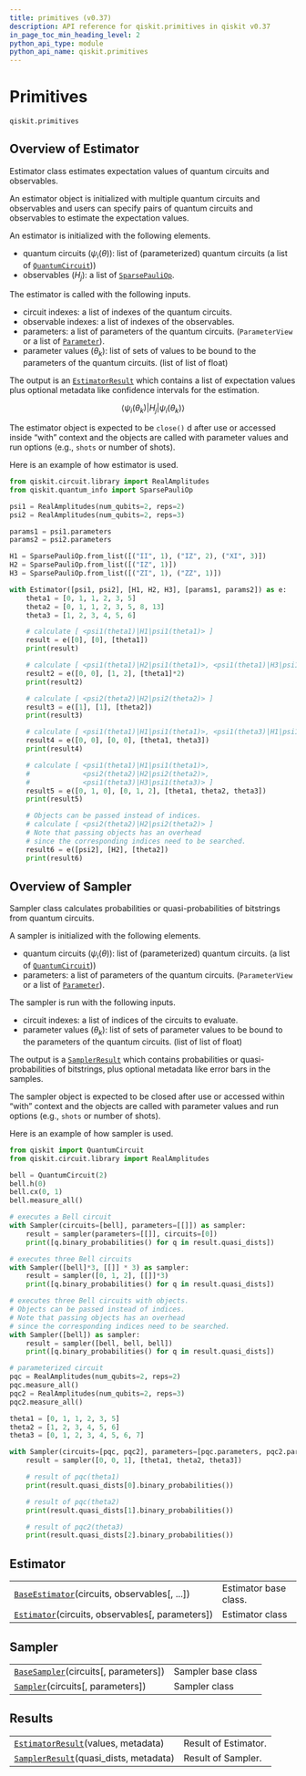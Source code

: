 ```yaml
---
title: primitives (v0.37)
description: API reference for qiskit.primitives in qiskit v0.37
in_page_toc_min_heading_level: 2
python_api_type: module
python_api_name: qiskit.primitives
---
```


<span id="module-qiskit.primitives" />

<span id="qiskit-primitives" />

<span id="module-qiskit.primitives.base_estimator" />

<span id="primitives-qiskit-primitives" />

# Primitives

`qiskit.primitives`

## Overview of Estimator

Estimator class estimates expectation values of quantum circuits and observables.

An estimator object is initialized with multiple quantum circuits and observables and users can specify pairs of quantum circuits and observables to estimate the expectation values.

An estimator is initialized with the following elements.

*   quantum circuits ($\psi_i(\theta)$): list of (parameterized) quantum circuits (a list of [`QuantumCircuit`](qiskit.circuit.QuantumCircuit "qiskit.circuit.QuantumCircuit")))
*   observables ($H_j$): a list of [`SparsePauliOp`](qiskit.quantum_info.SparsePauliOp "qiskit.quantum_info.SparsePauliOp").

The estimator is called with the following inputs.

*   circuit indexes: a list of indexes of the quantum circuits.
*   observable indexes: a list of indexes of the observables.
*   parameters: a list of parameters of the quantum circuits. (`ParameterView` or a list of [`Parameter`](qiskit.circuit.Parameter "qiskit.circuit.Parameter")).
*   parameter values ($\theta_k$): list of sets of values to be bound to the parameters of the quantum circuits. (list of list of float)

The output is an [`EstimatorResult`](qiskit.primitives.EstimatorResult "qiskit.primitives.EstimatorResult") which contains a list of expectation values plus optional metadata like confidence intervals for the estimation.

$$
\langle\psi_i(\theta_k)|H_j|\psi_i(\theta_k)\rangle
$$

The estimator object is expected to be `close()` d after use or accessed inside “with” context and the objects are called with parameter values and run options (e.g., `shots` or number of shots).

Here is an example of how estimator is used.

```python
from qiskit.circuit.library import RealAmplitudes
from qiskit.quantum_info import SparsePauliOp

psi1 = RealAmplitudes(num_qubits=2, reps=2)
psi2 = RealAmplitudes(num_qubits=2, reps=3)

params1 = psi1.parameters
params2 = psi2.parameters

H1 = SparsePauliOp.from_list([("II", 1), ("IZ", 2), ("XI", 3)])
H2 = SparsePauliOp.from_list([("IZ", 1)])
H3 = SparsePauliOp.from_list([("ZI", 1), ("ZZ", 1)])

with Estimator([psi1, psi2], [H1, H2, H3], [params1, params2]) as e:
    theta1 = [0, 1, 1, 2, 3, 5]
    theta2 = [0, 1, 1, 2, 3, 5, 8, 13]
    theta3 = [1, 2, 3, 4, 5, 6]

    # calculate [ <psi1(theta1)|H1|psi1(theta1)> ]
    result = e([0], [0], [theta1])
    print(result)

    # calculate [ <psi1(theta1)|H2|psi1(theta1)>, <psi1(theta1)|H3|psi1(theta1)> ]
    result2 = e([0, 0], [1, 2], [theta1]*2)
    print(result2)

    # calculate [ <psi2(theta2)|H2|psi2(theta2)> ]
    result3 = e([1], [1], [theta2])
    print(result3)

    # calculate [ <psi1(theta1)|H1|psi1(theta1)>, <psi1(theta3)|H1|psi1(theta3)> ]
    result4 = e([0, 0], [0, 0], [theta1, theta3])
    print(result4)

    # calculate [ <psi1(theta1)|H1|psi1(theta1)>,
    #             <psi2(theta2)|H2|psi2(theta2)>,
    #             <psi1(theta3)|H3|psi1(theta3)> ]
    result5 = e([0, 1, 0], [0, 1, 2], [theta1, theta2, theta3])
    print(result5)

    # Objects can be passed instead of indices.
    # calculate [ <psi2(theta2)|H2|psi2(theta2)> ]
    # Note that passing objects has an overhead
    # since the corresponding indices need to be searched.
    result6 = e([psi2], [H2], [theta2])
    print(result6)
```

<span id="module-qiskit.primitives.base_sampler" />

## Overview of Sampler

Sampler class calculates probabilities or quasi-probabilities of bitstrings from quantum circuits.

A sampler is initialized with the following elements.

*   quantum circuits ($\psi_i(\theta)$): list of (parameterized) quantum circuits. (a list of [`QuantumCircuit`](qiskit.circuit.QuantumCircuit "qiskit.circuit.QuantumCircuit")))
*   parameters: a list of parameters of the quantum circuits. (`ParameterView` or a list of [`Parameter`](qiskit.circuit.Parameter "qiskit.circuit.Parameter")).

The sampler is run with the following inputs.

*   circuit indexes: a list of indices of the circuits to evaluate.
*   parameter values ($\theta_k$): list of sets of parameter values to be bound to the parameters of the quantum circuits. (list of list of float)

The output is a [`SamplerResult`](qiskit.primitives.SamplerResult "qiskit.primitives.SamplerResult") which contains probabilities or quasi-probabilities of bitstrings, plus optional metadata like error bars in the samples.

The sampler object is expected to be closed after use or accessed within “with” context and the objects are called with parameter values and run options (e.g., `shots` or number of shots).

Here is an example of how sampler is used.

```python
from qiskit import QuantumCircuit
from qiskit.circuit.library import RealAmplitudes

bell = QuantumCircuit(2)
bell.h(0)
bell.cx(0, 1)
bell.measure_all()

# executes a Bell circuit
with Sampler(circuits=[bell], parameters=[[]]) as sampler:
    result = sampler(parameters=[[]], circuits=[0])
    print([q.binary_probabilities() for q in result.quasi_dists])

# executes three Bell circuits
with Sampler([bell]*3, [[]] * 3) as sampler:
    result = sampler([0, 1, 2], [[]]*3)
    print([q.binary_probabilities() for q in result.quasi_dists])

# executes three Bell circuits with objects.
# Objects can be passed instead of indices.
# Note that passing objects has an overhead
# since the corresponding indices need to be searched.
with Sampler([bell]) as sampler:
    result = sampler([bell, bell, bell])
    print([q.binary_probabilities() for q in result.quasi_dists])

# parameterized circuit
pqc = RealAmplitudes(num_qubits=2, reps=2)
pqc.measure_all()
pqc2 = RealAmplitudes(num_qubits=2, reps=3)
pqc2.measure_all()

theta1 = [0, 1, 1, 2, 3, 5]
theta2 = [1, 2, 3, 4, 5, 6]
theta3 = [0, 1, 2, 3, 4, 5, 6, 7]

with Sampler(circuits=[pqc, pqc2], parameters=[pqc.parameters, pqc2.parameters]) as sampler:
    result = sampler([0, 0, 1], [theta1, theta2, theta3])

    # result of pqc(theta1)
    print(result.quasi_dists[0].binary_probabilities())

    # result of pqc(theta2)
    print(result.quasi_dists[1].binary_probabilities())

    # result of pqc2(theta3)
    print(result.quasi_dists[2].binary_probabilities())
```

## Estimator

|                                                                                                                     |                       |
| ------------------------------------------------------------------------------------------------------------------- | --------------------- |
| [`BaseEstimator`](qiskit.primitives.BaseEstimator "qiskit.primitives.BaseEstimator")(circuits, observables\[, ...]) | Estimator base class. |
| [`Estimator`](qiskit.primitives.Estimator "qiskit.primitives.Estimator")(circuits, observables\[, parameters])      | Estimator class       |

## Sampler

|                                                                                                         |                    |
| ------------------------------------------------------------------------------------------------------- | ------------------ |
| [`BaseSampler`](qiskit.primitives.BaseSampler "qiskit.primitives.BaseSampler")(circuits\[, parameters]) | Sampler base class |
| [`Sampler`](qiskit.primitives.Sampler "qiskit.primitives.Sampler")(circuits\[, parameters])             | Sampler class      |

## Results

|                                                                                                              |                      |
| ------------------------------------------------------------------------------------------------------------ | -------------------- |
| [`EstimatorResult`](qiskit.primitives.EstimatorResult "qiskit.primitives.EstimatorResult")(values, metadata) | Result of Estimator. |
| [`SamplerResult`](qiskit.primitives.SamplerResult "qiskit.primitives.SamplerResult")(quasi\_dists, metadata) | Result of Sampler.   |

